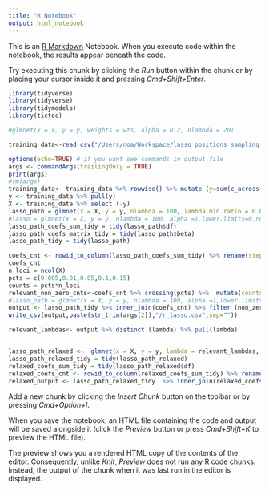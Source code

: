 ```yaml
---
title: "R Notebook"
output: html_notebook
---
```


This is an [R Markdown](http://rmarkdown.rstudio.com) Notebook. When you execute code within the notebook, the results appear beneath the code. 

Try executing this chunk by clicking the *Run* button within the chunk or by placing your cursor inside it and pressing *Cmd+Shift+Enter*. 

```r
library(tidyverse)
library(tidyverse)
library(tidymodels)
library(tictoc)

#glmnet(x = x, y = y, weights = wts, alpha = 0.2, nlambda = 20)

training_data<-read_csv("/Users/noa/Workspace/lasso_positions_sampling_results/training.csv") 
```


```r
options(echo=TRUE) # if you want see commands in output file
args <- commandArgs(trailingOnly = TRUE)
print(args)
#rm(args)
training_data<- training_data %>% rowwise() %>% mutate (y=sum(c_across(is.numeric)))
y <- training_data %>% pull(y)
X <- training_data %>% select (-y)
lasso_path = glmnet(x = X, y = y, nlambda = 100, lambda.min.ratio = 0.0000001, alpha =1,lower.limits=0)
#lasso = glmnet(x = X, y = y, nlambda = 100, alpha =1,lower.limits=0,relax = TRUE, gamma =0)
lasso_path_coefs_sum_tidy = tidy(lasso_path$df)
lasso_path_coefs_matrix_tidy = tidy(lasso_path$beta)
lasso_path_tidy = tidy(lasso_path)

coefs_cnt <- rowid_to_column(lasso_path_coefs_sum_tidy) %>% rename(step = rowid, non_zero_cnt = x)  
coefs_cnt
n_loci = ncol(X)
pcts = c(0.005,0.01,0.05,0.1,0.15)
counts = pcts*n_loci
relevant_non_zero_cnts<-coefs_cnt %>% crossing(pcts) %>%  mutate(counts = pcts*n_loci,diff = (counts-non_zero_cnt)) %>% filter (diff>=0) %>% group_by(counts, pcts) %>% filter (diff ==min(diff)) %>% pull(non_zero_cnt) 
#lasso_path = glmnet(x = X, y = y, nlambda = 100, alpha =1,lower.limits=0, relax = TRUE)
output <- lasso_path_tidy %>% inner_join(coefs_cnt) %>% filter (non_zero_cnt %in% relevant_non_zero_cnts) %>% rename(loci = term)
write_csv(output,paste(str_trim(args[2]),"/r_lasso.csv",sep=""))

relevant_lambdas<- output %>% distinct (lambda) %>% pull(lambda)



```



```r
lasso_path_relaxed <-  glmnet(x = X, y = y, lambda = relevant_lambdas, alpha =1,lower.limits=0, relax = TRUE)
lasso_path_relaxed_tidy = tidy(lasso_path_relaxed)
relaxed_coefs_sum_tidy = tidy(lasso_path_relaxed$df)
relaxed_coefs_cnt <- rowid_to_column(relaxed_coefs_sum_tidy) %>% rename(step = rowid, non_zero_cnt = x)  
relaxed_output <- lasso_path_relaxed_tidy  %>% inner_join(relaxed_coefs_cnt) %>% rename(loci = term)
```

Add a new chunk by clicking the *Insert Chunk* button on the toolbar or by pressing *Cmd+Option+I*.

When you save the notebook, an HTML file containing the code and output will be saved alongside it (click the *Preview* button or press *Cmd+Shift+K* to preview the HTML file). 

The preview shows you a rendered HTML copy of the contents of the editor. Consequently, unlike *Knit*, *Preview* does not run any R code chunks. Instead, the output of the chunk when it was last run in the editor is displayed.

